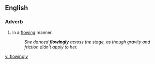 ==English==

===Adverb===
{{en-adv}}

# In a [[flowing]] manner.
#:''She danced '''flowingly''' across the stage, as though gravity and friction didn't apply to her.''

[[vi:flowingly]]